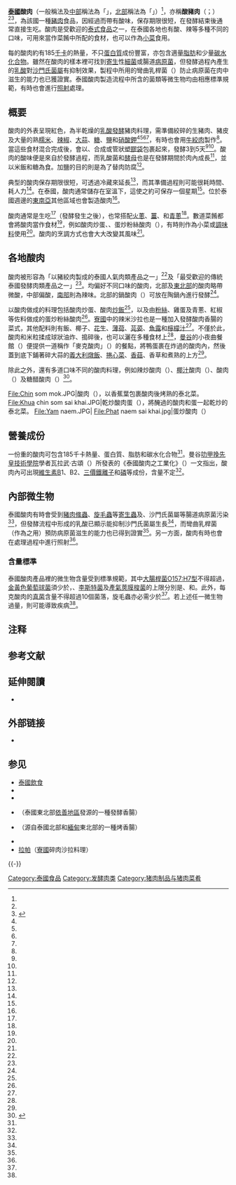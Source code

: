 {{Infobox food
| name = 酸肉<br />{{lang|th|แหนม}}／{{lang|th|จิ๊นส้ม}}
| image = Naem khluk.jpg
| caption = 拌酸肉（{{lang|th|แหนมคลุก}}），一種以酸肉做成的{{Link-en|泰式沙拉|Thai salad}}，搭配生菜食用
| alternate_name = 酸豬肉（{{lang|th|แหนมหมู}}）
| country = {{THA}}
| region = 
| national_cuisine = 
| creator =           <!-- or | creators = -->
| year = 
| mintime = 
| maxtime = 
| type = {{Link-en|食品發酵|Fermentation in food processing|發酵}}[[豬肉|豬肉]]、[[香腸|香腸]]
| course = 
| served = 生食、熟食
| main_ingredient = 豬肉
| minor_ingredient = 
| variations = 有時使用[[牛絞肉|牛絞肉]]
| serving_size = 100 g
| calories = 
| protein = 20.2
| fat = 9.9
| carbohydrate = 3.6
| glycemic_index = 
| similar_dish = 
| other = 
}}
'''[[泰國|泰國]]酸肉'''（一般稱法及[[泰國中部地區|中部]]稱法為「{{lang|th|แหนม}}」{{IPA|/nɛ̌ːm/}}，[[泰國北部地區|北部]]稱法為「{{lang|th|จิ๊นส้ม}}」{{IPA|/tɕîn som/}}）{{NoteTag|在酸肉的泰北稱法「{{lang|th|จิ๊นส้ม}}」中，「{{lang|th|จิ๊น}}」（{{IPA|/tɕîn/}}）即[[老傣文|泰北話]]的「肉」，「{{lang|th|ส้ม}}」（{{IPA|/som/}}）即「酸」<ref name="From the Source" />。}}<ref name="From the Source" />，亦稱'''酸豬肉'''（{{lang|th|แหนมหมู}}；{{IPA|/nɛ̌ːm mǔu/}}）<ref name="Doughty Lewis Books 2009 p. 13" /><ref>{{cite web |url = http://library.cmu.ac.th/ntic/en_lannafood/detail_lannafood.php?id_food=144 |title = Chin som |publisher=[[清邁大學|Chiang Mai University Library]]<!-- สำนักหอสมุด มหาวิทยาลัยเชียงใหม่ --> |archiveurl = https://web.archive.org/web/20160326120705/http://library.cmu.ac.th/ntic/en_lannafood/detail_lannafood.php?id_food=144 |archivedate=2016-03-26 |language=en |deadurl=yes }}</ref>，為該國一種[[豬肉|豬肉]]食品，因經過{{Link-en|食品發酵|Fermentation in food processing|發酵製程}}而帶有酸味，保存期限很短，在發酵結束後通常直接生吃。酸肉是受歡迎的[[泰國飲食|泰式食品]]之一，在泰國各地也有酸、辣等多種不同的口味，可用來當作菜餚中所配的食材，也可以作為[[小菜|小菜]]食用。 

每{{convert|100|g|oz}}的酸肉約有185[[卡路里|千卡]]的熱量，不只[[蛋白質|蛋白質]]成份豐富，亦包含適量[[脂肪|脂肪]]和少量[[碳水化合物|碳水化合物]]。雖然在酸肉的樣本裡可找到[[寄生|寄生]]性[[細菌|細菌]]或腸道[[病原菌|病原菌]]，但發酵過程內產生的[[乳酸|乳酸]]對[[沙門氏菌屬|沙門氏菌屬]]有抑制效果，製程中所用的彎曲乳桿菌（{{lang|en|Lactobacillus curvatus}}）防止病原菌在肉中滋生的能力也已獲證實。泰國酸肉製造流程中所含的菌類等微生物均由相應標準規範，有時也會進行[[食品輻照|照射]]處理。

==概要==
酸肉的外表呈現紅色，為半乾燥的[[乳酸發酵|乳酸發酵]]豬肉料理，需準備絞碎的生豬肉、豬皮及大量的熟[[糯米|糯米]]、[[辣椒|辣椒]]、[[大蒜|大蒜]]、[[糖|糖]]、[[食盐|鹽]]和[[硝酸鉀|硝酸鉀]]<ref name="Foods 1992 p. 121"/><ref name="TFM"/><ref name="Hui Evranuz 2012 p. 67"/><ref name="Steinkraus 2004"/>{{rp|p721-736}}，有時也會用[[牛絞肉|牛絞肉]]製作<ref name="Hui Evranuz 2012 p. 67"/>。當這些食材混合完成後，會以{{Link-en|香蕉葉|banana leaves}}、合成{{Link-en|腸衣|Casing (sausage)}}或管狀[[塑膠袋|塑膠袋]]包裹起來，發酵3到5天<ref name="Foods 1992 p. 121"/><ref name="TFM"/>。酸肉的酸味便是來自於發酵過程，而乳酸菌和[[酵母|酵母]]也是在發酵期間於肉內成長<ref name="TFM"/>，並以米飯和糖為食。加鹽的目的則是為了替肉防腐<ref name="TFM"/>。

典型的酸肉保存期限很短，可透過冷藏來延長<ref name="Foods 1992 p. 121"/>，而其準備過程則可能很耗時間、耗人力<ref name="Foods 1992 p. 121"/>。在泰國，酸肉通常儲存在室溫下，這使之約可保存一個星期<ref name="Foods 1992 p. 121"/>。位於泰國週邊的[[東南亞|東南亞]]其他區域也會製造酸肉<ref name="Toldrá"/>。

酸肉通常是生吃<ref name="Satin"/>（發酵發生之後），也常搭配[[火蔥|火蔥]]、[[薑|薑]]、{{Link-en|鳥眼椒|bird’s eye chili}}和[[青蔥|青蔥]]<ref name="TFM"/>。數道菜餚都會將酸肉當作食材<ref name="Ling Tsai Liew Tettoni 2012 p. 385"/>，例如酸肉炒蛋、{{Link-en|辣米沙拉|Naem khao}}、蛋炒粉絲酸肉（{{lang|th|แหนมผัดวุ้นเส้นใส่ไข่}}），有時則作為小菜或[[調味料|調味料]]使用<ref name="Batt Robinson 1999 p. 850"/>。酸肉的烹調方式也會大大改變其風味<ref name="Satin"/>。

==各地酸肉==
酸肉被形容為「以豬絞肉製成的泰國人氣肉類產品之一」<ref name="Hui Evranuz 2012 p. 67"/>及「最受歡迎的傳統泰國發酵肉類產品之一」<ref name="Steinkraus 2004"/>{{rp|p721-736}}。{{Link-en|泰國各區|Regions of Thailand}}均偏好不同口味的酸肉，北部及[[依善地區|東北部]]的酸肉略帶微酸，中部偏酸，[[泰國南部地區|南部]]則為辣味。北部的鍋酸肉（{{lang|th|แหนมหม้อ}}）可放在陶鍋內進行發酵<ref name="Evans 2008 p. 180"/>。 

以酸肉做成的料理包括酸肉炒蛋、酸肉[[炒飯|炒飯]]<ref name="TFM"/>，以及由[[粉絲|粉絲]]、雞蛋及青蔥、紅椒等佐料做成的蛋炒粉絲酸肉<ref name="TFM1"/>。[[寮國|寮國]]{{Link-en|寮國料理|Lao cuisine|料理}}中的辣米沙拉也是一種加入發酵酸肉香腸的菜式，其他配料則有飯、椰子、[[花生|花生]]、[[薄荷|薄荷]]、[[芫荽|芫荽]]、[[魚露|魚露]]和[[檸檬汁|檸檬汁]]<ref name="Publishing 2011 p. 237"/>。不僅於此，酸肉和米粒揉成球狀油炸、搗碎後，也可以灑在多種食材上<ref name="Bush Elliot Ray 2010 p. 61"/>，[[曼谷|曼谷]]的小夜曲餐館（{{lang|en|Serenade}}）便提供一道稱作「麥克酸肉」（{{lang|en|McNaem}}）的餐點，將鴨蛋裹在炸過的酸肉內，然後蓋到底下鋪著碎大蒜的[[義大利燉飯|義大利燉飯]]、[[涼拌捲心菜|捲心菜]]、[[香菇|香菇]]、香草和煮熟的{{Link-en|海扇貝|Placopecten magellanicus}}上方<ref name="Lowe 2011 p. 46"/>。

除此之外，還有多道口味不同的酸肉料理，例如辣炒酸肉（{{lang|th|ผัดเผ็ดแหนม}}）、[[椰汁鸡汤|椰汁]]酸肉（{{lang|th|ต้มข่าแหนม}}）、{{Link-en|魚荷|Amok (dish)}}酸肉（{{lang|th|ห่อหมกแหนม}}）及糖醋酸肉（{{lang|th|แหนมเปรี้ยวหวาน}}）<ref name=book>{{cite book|last=Praphailŏng|first=W.|title=ตำรับอาหารแหนมเอกลักษณ์ไทย|year=2000|publisher={{Link-en|泰國國家科技發展局|National Science and Technology Development Agency|สำนักงานพัฒนาวิทยาศาสตร์และเทคโนโลยีแห่งชาติ}}. {{Link-th|泰國國家基因工程及生物科技中心|ศูนย์พันธุวิศวกรรมและเทคโนโลยีชีวภาพแห่งชาติ|ศูนย์พันธุวิศวกรรมและเทคโนโลยีชีวภาพแห่งชาติ}} |language=th}}</ref>。

<gallery class="center" caption="酸肉料理" widths="218px" heights="155px">
File:Chin som mok.JPG|{{Link-th|菜包肉 (泰國)|หมก|菜包}}酸肉（{{lang|th|จิ๊นส้มหมก}}），以香蕉葉包裹酸肉後烤熟的泰北菜。
File:Khua chin som sai khai.JPG|乾炒酸肉蛋（{{lang|th|คั่วจิ๊นส้มใส่ไข่}}），將醃過的酸肉和蛋一起乾炒的泰北菜。
File:Yam naem.JPG|{{Link-en|酸肉沙拉|Yam naem}}
File:Phat naem sai khai.jpg|蛋炒酸肉（{{lang|th|ผัดแหนมไส่ไข่}}）
</gallery>

==營養成份==
{{營養值
| name            = 酸肉
| image           = <!-- Filename is enough -->
| image_size      = <!-- Defaults to 235px -->
| image_alt       = 
| caption         = 
| serving_size    = 100g
| kJ              = 774.04 
| protein         = 20.2 g 
| carbs           = 3.6 
| fat             = 9.9 g 
| source          = <ref name="Steinkraus 2004"/>{{rp|p722}}
}}
一份{{convert|100|g|oz}}重的酸肉可包含185千卡熱量、{{convert|20.2|g|oz}}蛋白質、{{convert|9.9|g|oz}}脂肪和{{convert|3.6|g|oz}}碳水化合物<ref name="Steinkraus 2004"/>{{rp|p722}}。曼谷[[先皇技術學院|叻甲挽先皇技術學院]]學者瓦拉武·古頌（{{lang|th|วราวุฒิ ครูส่ง}}）所發表的《泰國酸肉之工業化》（{{lang|en|Industrialization of Thai Nham}}）一文指出，酸肉內可出現[[維生素|維生素]]B1、B2、[[三價鐵離子|三價鐵離子]]和[[磷|磷]]等成份，含量不定<ref name="Steinkraus 2004"/>{{rp|p722}}。

==內部微生物==
泰國酸肉有時會受到[[豬肉絛蟲|豬肉絛蟲]]、[[旋毛蟲|旋毛蟲]]等[[寄生蟲|寄生蟲]]及{{Link-en|大腸菌群|coliform bacteria}}、沙門氏菌屬等腸道病原菌污染<ref name="Steinkraus 2004"/>{{rp|p721-736}}，但發酵流程中形成的乳酸已顯示能抑制沙門氏菌屬生長<ref name="Steinkraus 2004"/>{{rp|p721-736}}，而彎曲乳桿菌（作為{{Link-en|酵頭|starter culture}}之用）預防病原菌滋生的能力也已得到證實<ref name="Hui Evranuz 2012 p. 67"/>。另一方面，酸肉有時也會在處理過程中進行照射<ref name="Satin"/>。

=== 含量標準 ===
泰國酸肉產品裡的微生物含量受到標準規範，其中[[大腸桿菌O157:H7型|大腸桿菌O157:H7型]]不得超過{{convert|0.1|g|oz}}，[[金黃色葡萄球菌|金黃色葡萄球菌]]須少於{{convert|0.1|g|oz}}，{{Link-en|小腸結腸耶氏菌|Yersinia enterocolitica}}、[[李斯特菌|李斯特菌]]及[[產氣莢膜梭菌|產氣莢膜梭菌]]的上限分別是{{convert|0.1|g|oz}}、{{convert|0.1|g|oz}}和{{convert|0.1|g|oz}}。此外，每克酸肉的[[真菌|真菌]]含量不得超過10個菌落，旋毛蟲亦必需少於{{convert|100|g|oz}}<ref name="book"/>。若上述任一微生物過量，則可能導致疾病<ref name="book"/>。

== 注释 ==
{{NoteFoot}}

== 参考文献 ==
{{Reflist|30em|refs=
<ref name="Doughty Lewis Books 2009 p. 13">{{cite book | last=Doughty | first=K. | last2=Lewis | first2=L. |last3=Books | first3=M. |title=Food of Asia |publisher=Murdoch Books | year=2009 | isbn=978-1-74196-419-6  |page = 13 |language=en }}</ref>
<ref name="TFM">{{cite web |url = http://www.thaifoodmaster.com/ingredient/meats/pork/155 |title = Thai Food Master |publisher=Making Fermented Thai Pork Sausage |date=February 24, 2010 |accessdate=2015-04-08 |archiveurl=https://web.archive.org/web/20151231171513/http://www.thaifoodmaster.com/ingredient/meats/pork/155 |archivedate=2015-12-31 |language=en |deadurl=yes }}</ref>
<ref name="Evans 2008 p. 180">{{cite book | last=Evans | first=B. | title=Thai Phrasebook 6th Edition |publisher=Lonely Planet |series=Lonely Planet phrasebooks | year=2008 | isbn=978-1-74059-734-0 |page = 180 |language=en }}</ref>
<ref name="TFM1">{{cite web|url=http://www.thaifoodmaster.com/ingredient/meats/pork/114 |title=Cured Pork Fried with Glass Noodles and Egg |publisher=Thai Food Master |date=2010-02-23 |archivedate=2015-09-16 |archiveurl = https://web.archive.org/web/20150916053903/http://www.thaifoodmaster.com/ingredient/meats/pork/114 |language=en |deadurl=yes }}</ref>  
<ref name="From the Source">{{cite book | last=Lonely Planet | title=From the Source - Thailand: Thailand's Most Authentic Recipes From the People That Know Them Best | publisher=Lonely Planet  | year=2015 | isbn=978-1-74360-955-2 |  page= 203 |language=en }}</ref>
<ref name="Foods 1992 p. 121">{{cite book | title = Applications of Biotechnology to Traditional Fermented Foods: Report of an Ad Hoc Panel of the Board on Science and Technology for International Development | publisher=National Academies Press |year=1992 | isbn=978-0-309-04685-5  |pages = 121–130 |language=en }}</ref>
<ref name="Hui Evranuz 2012 p. 67">{{cite book | last=Hui | first=Y.H. | last2=Evranuz | first2=E.Ã–. | title=Handbook of Animal-Based Fermented Food and Beverage Technology, Second Edition | publisher=CRC Press | series=Handbook of fermented food and beverage technology | year=2012 | isbn=978-1-4398-5023-7 | url=https://archive.org/details/handbookfermente00huiy|page = [https://archive.org/details/handbookfermente00huiy/page/67 67] |language=en}}</ref>
<ref name="Satin">{{cite book |title=Food Irradiation: A Guidebook, Second Edition |url=https://archive.org/details/foodirradiationg0000sati | publisher=CRC Press | author=Satin, Morton | year=1996 | page = [https://archive.org/details/foodirradiationg0000sati/page/131 131] | isbn=1566763444 |language=en}}</ref>
<ref name="Toldrá">{{cite book  | title=Handbook of Fermented Meat and Poultry | publisher=John Wiley & Sons | author=Toldrá, Fidel | year=2014 | pages=939–940 | isbn=1118522672 |language=en }}</ref>
<ref name="Batt Robinson 1999 p. 850">{{cite book | last=Batt | first=C.A. | last2=Robinson | first2=R.K. |title=Encyclopedia of Food Microbiology | publisher=Elsevier Science | year=1999 | isbn=978-0-12-384733-1  | page= 850 |language=en }}</ref>
<ref name="Ling Tsai Liew Tettoni 2012 p. 385">{{cite book | last=Ling | first=K. | last2=Tsai | first2=M. | last3=Liew | first3=C. | last4=Tettoni | first4=L. | title=The Asian Kitchen | publisher=Tuttle Publishing | year=2012 | isbn=978-1-4629-0532-4  | page = 385 |language=en}}</ref>
<ref name="Publishing 2011 p. 237">{{cite book | last=Publishing | first=DK | title=Ultimate Food Journeys: The World's Best Dishes and Where to Eat Them | publisher=DK Publishing | year=2011 | isbn=978-0-7566-9588-0 | page=237 |language=en }}</ref>
<ref name="Bush Elliot Ray 2010 p. 61">{{cite book | last=Bush | first=A. | last2=Elliot | first2=M. | last3=Ray | first3=N. | title=Laos | url=https://archive.org/details/toplawyerstheirf00emer | publisher=Lonely Planet | series=Country Guide Series | year=2010 | isbn=978-1-74179-153-2  | language=en | accessdate=April 9, 2015 | page=[https://archive.org/details/toplawyerstheirf00emer/page/61 61] }}</ref>
<ref name="Lowe 2011 p. 46">{{cite book | last=Lowe | first=G. | title=Cool Bangkok: Your Essential Guide to What’s Hip and Happening | publisher=Marshall Cavendish International Asia Pte Ltd | series=Your essential guide to what's hip & happening | year=2011 | isbn=978-981-4435-38-3 | page=46 |language=en}}</ref>
<ref name="Steinkraus 2004">{{cite book | last=Steinkraus | first=K. | title=Industrialization of Indigenous Fermented Foods, Revised and Expanded | publisher=Taylor & Francis | series=Food Science and Technology | year=2004 | isbn=978-0-8247-5094-7  | pages = 721–736 |language=en}}</ref>
}}

== 延伸閱讀 ==
* {{cite book |last = Acton |first = Q.A. |title = Lactobacillus—Advances in Research and Application: 2013 Edition |publisher = Scholarly Editions |year = 2013 |ISBN = 978-1-4816-8929-8 |language = en |page = 90 }}

== 外部链接 ==
* {{Commons category-inline|Naem}}

== 参见 ==
{{Portal|飲食|泰國|东南亚}}
* [[泰國飲食|泰國飲食]]
* {{Link-en|發酵食品列表|List of fermented foods}}
* {{Link-en|香腸列表|List of sausages}}
* {{Link-en|依善香腸|Sai krok Isan}}（泰國東北部[[依善地區|依善地區]]發源的一種發酵香腸）
* {{Link-en|泰北香腸|Sai ua}}（源自泰國北部和[[緬甸|緬甸]]東北部的一種烤香腸）
* {{Link-en|越南酸肉|Nem}}
* [[拉帕_(老撾)|拉帕]]（[[寮國|寮國]]碎肉沙拉料理）

{{-}}
{{泰國飲食}}

[[Category:泰國食品|Category:泰國食品]]
[[Category:发酵肉类|Category:发酵肉类]]
[[Category:猪肉制品与猪肉菜肴|Category:猪肉制品与猪肉菜肴]]

{{Good article}}